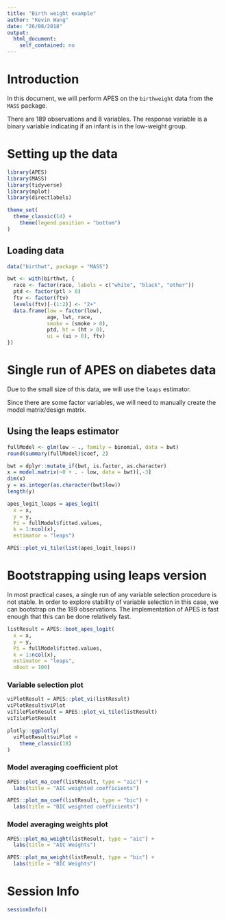 ```yaml
---
title: "Birth weight example"
author: "Kevin Wang"
date: "26/08/2018"
output:
  html_document:
    self_contained: no
---
```


# Introduction 

In this document, we will perform APES on the `birthweight` data from the `MASS` package. 

There are 189 observations and 8 variables. The response variable is a binary variable indicating if an infant is in the low-weight group. 


# Setting up the data

```r
library(APES)
library(MASS)
library(tidyverse)
library(mplot)
library(directlabels)

theme_set(
  theme_classic(14) +
    theme(legend.position = "bottom")
)
```

## Loading data
```r
data("birthwt", package = "MASS")

bwt <- with(birthwt, {
  race <- factor(race, labels = c("white", "black", "other"))
  ptd <- factor(ptl > 0)
  ftv <- factor(ftv)
  levels(ftv)[-(1:2)] <- "2+"
  data.frame(low = factor(low), 
             age, lwt, race, 
             smoke = (smoke > 0), 
             ptd, ht = (ht > 0), 
             ui = (ui > 0), ftv)
})
```


# Single run of APES on diabetes data

Due to the small size of this data, we will use the `leaps` estimator. 

Since there are some factor variables, we will need to manually create the model matrix/design matrix. 

## Using the leaps estimator 

```r
fullModel <- glm(low ~ ., family = binomial, data = bwt)
round(summary(fullModel)$coef, 2)

bwt = dplyr::mutate_if(bwt, is.factor, as.character)
x = model.matrix(~0 + . - low, data = bwt)[,-3]
dim(x)
y = as.integer(as.character(bwt$low))
length(y)
```



```r
apes_logit_leaps = apes_logit(
  x = x,
  y = y,
  Pi = fullModel$fitted.values,
  k = 1:ncol(x), 
  estimator = "leaps")

APES::plot_vi_tile(list(apes_logit_leaps))
```



<!-- # Running Lasso on diabetes data -->
<!-- ```{r} -->
<!-- lasso_logit = glmnet::cv.glmnet(x = x, -->
<!--                                 y = y) -->
<!-- lasso_logit_coef = coef(lasso_logit, s = "lambda.min") -->
<!-- rownames(lasso_logit_coef)[as.matrix(lasso_logit_coef != 0)] -->
<!-- ``` -->


<!-- # Running time  -->

<!-- ```{r} -->
<!-- apes_logit_leaps$apesTimeDiff -->
<!-- apes_logit_mio$apesTimeDiff -->
<!-- ``` -->



# Bootstrapping using leaps version 

In most practical cases, a single run of any variable selection procedure is not stable. In order to explore stability of variable selection in this case, we can bootstrap on the 189 observations. The implementation of APES is fast enough that this can be done relatively fast.

```r
listResult = APES::boot_apes_logit(
  x = x,
  y = y,
  Pi = fullModel$fitted.values,
  k = 1:ncol(x), 
  estimator = "leaps",
  nBoot = 100)
```


### Variable selection plot 

```r
viPlotResult = APES::plot_vi(listResult)
viPlotResult$viPlot
viTilePlotResult = APES::plot_vi_tile(listResult)
viTilePlotResult
```


```r
plotly::ggplotly(
  viPlotResult$viPlot + 
    theme_classic(18) 
)
```


### Model averaging coefficient plot
```r
APES::plot_ma_coef(listResult, type = "aic") + 
  labs(title = "AIC weighted coefficients")

APES::plot_ma_coef(listResult, type = "bic") +
  labs(title = "BIC weighted coefficients")
```


### Model averaging weights plot
```r
APES::plot_ma_weight(listResult, type = "aic") + 
  labs(title = "AIC Weights")

APES::plot_ma_weight(listResult, type = "bic") + 
  labs(title = "BIC Weights")
```



# Session Info
```r
sessionInfo()
```

